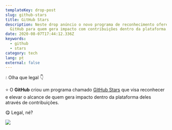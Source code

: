 ```yaml
---
templateKey: drop-post
slug: github-stars
title: GitHub Stars
description: Neste drop anúncio o novo programa de reconhecimento oferecido pelo
  GitHub para quem gera impacto com contribuições dentro da plataforma.
date: 2020-08-07T17:44:12.336Z
keywords:
  - github
  - stars
category: tech
lang: pt
external: false
---
```

💧 Olha que legal 👇 

⭐️  O **GitHub** criou um programa chamado [GitHub Stars](https://stars.github.com/program) que visa reconhecer e elevar o alcance de quem gera impacto dentro da plataforma deles através de contribuições. 

😋 Legal, né?

![](https://res.cloudinary.com/beto-muniz/image/upload/f_auto/v1596822442/screenshot-stars.github.com-2020.08.07-14_43_34_asridb.png)